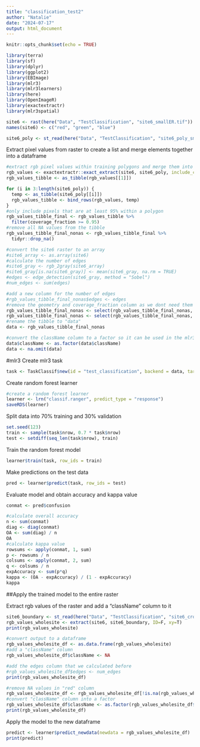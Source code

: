 ```yaml
---
title: "classification_test2"
author: "Natalie"
date: "2024-07-17"
output: html_document
---
```


```r
knitr::opts_chunk$set(echo = TRUE)
```

```r
library(terra)
library(sf)
library(dplyr)
library(ggplot2)
library(EBImage)
library(mlr3)
library(mlr3learners)
library(here)
library(OpenImageR)
library(exactextractr)
library(mlr3spatial)
```

```r
site6 <- rast(here("Data", "TestClassification", "site6_smallER.tif"))
names(site6) <- c("red", "green", "blue")

site6_poly <- st_read(here("Data", "TestClassification", "site6_poly_smaller_reprojected.shp"))
```

Extract pixel values from raster to create a list and merge elements together into a dataframe
```r
#extract rgb pixel values within training polygons and merge them into a dataframe
rgb_values <- exactextractr::exact_extract(site6, site6_poly, include_cols = "className")
rgb_values_tibble <- as_tibble(rgb_values[[1]])

for (i in 3:length(site6_poly)) {
  temp <- as_tibble(site6_poly[[i]])
  rgb_values_tibble <- bind_rows(rgb_values, temp)
}
#only include pixels that are at least 95% within a polygon
rgb_values_tibble_final <- rgb_values_tibble %>%
  filter(coverage_fraction >= 0.95)
#remove all NA values from the tibble
rgb_values_tibble_final_nonas <- rgb_values_tibble_final %>%
  tidyr::drop_na()
```

```r
#convert the site6 raster to an array
#site6_array <- as.array(site6)
#calculate the number of edges 
#site6_gray <- rgb_2gray(site6_array)
#site6_gray[is.na(site6_gray)] <- mean(site6_gray, na.rm = TRUE)
#edges <- edge_detection(site6_gray, method = "Sobel")
#num_edges <- sum(edges)
```

```r
#add a new column for the number of edges
#rgb_values_tibble_final_nonas$edges <- edges
#remove the geometry and coverage_fraction column as we dont need them for the learner
rgb_values_tibble_final_nonas <- select(rgb_values_tibble_final_nonas, -geometry)
rgb_values_tibble_final_nonas <- select(rgb_values_tibble_final_nonas, -coverage_fraction)
#rename the tibble to "data" 
data <- rgb_values_tibble_final_nonas
```

```r
#convert the className column to a factor so it can be used in the mlr3 task. 
data$className <- as.factor(data$className)
data <- na.omit(data)
```

#mlr3
Create mlr3 task
```r
task <- TaskClassif$new(id = "test_classification", backend = data, target = "className")
```

Create random forest learner
```r
#create a random forest learner
learner <- lrn("classif.ranger", predict_type = "response")
saveRDS(learner)
```

Split data into 70% training and 30% validation
```r
set.seed(123)
train <- sample(task$nrow, 0.7 * task$nrow)
test <- setdiff(seq_len(task$nrow), train)
```

Train the random forest model
```r
learner$train(task, row_ids = train)
```

Make predictions on the test data
```r
pred <- learner$predict(task, row_ids = test)
```
Evaluate model and obtain accuracy and kappa value
```r
conmat <- pred$confusion

#calculate overall accuracy
n <- sum(conmat)
diag <- diag(conmat)
OA <- sum(diag) / n
OA
#calculate kappa value
rowsums <- apply(conmat, 1, sum)
p <- rowsums / n
colsums <- apply(conmat, 2, sum)
q <- colsums / n
expAccuracy <- sum(p*q)
kappa <- (OA - expAccuracy) / (1 - expAccuracy)
kappa
```
##Apply the trained model to the entire raster

Extract rgb values of the raster and add a "className" column to it
```r
site6_boundary <- st_read(here("Data", "TestClassification", "site6_cropBoundary_smaller.shp"))
rgb_values_wholesite <- extract(site6, site6_boundary, ID=F, xy=T)
print(rgb_values_wholesite)

#convert output to a dataframe
rgb_values_wholesite_df <- as.data.frame(rgb_values_wholesite)
#add a "className" column
rgb_values_wholesite_df$className <- NA

#add the edges column that we calculated before
#rgb_values_wholesite_df$edges <- num_edges
print(rgb_values_wholesite_df)
```

```r
#remove NA values in "red" column
rgb_values_wholesite_df <- rgb_values_wholesite_df[!is.na(rgb_values_wholesite_df$red), ]
#convert "className" column into a factor
rgb_values_wholesite_df$className <- as.factor(rgb_values_wholesite_df$className)
print(rgb_values_wholesite_df)
```

Apply the model to the new dataframe
```r
predict <- learner$predict_newdata(newdata = rgb_values_wholesite_df)
print(predict)
```


